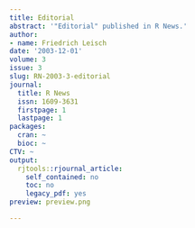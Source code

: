 ```yaml
---
title: Editorial
abstract: '"Editorial" published in R News.'
author:
- name: Friedrich Leisch
date: '2003-12-01'
volume: 3
issue: 3
slug: RN-2003-3-editorial
journal:
  title: R News
  issn: 1609-3631
  firstpage: 1
  lastpage: 1
packages:
  cran: ~
  bioc: ~
CTV: ~
output:
  rjtools::rjournal_article:
    self_contained: no
    toc: no
    legacy_pdf: yes
preview: preview.png

---
```

